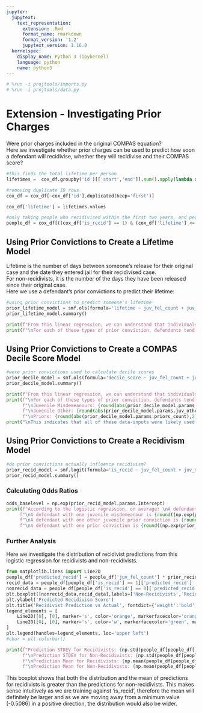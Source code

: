 ```yaml
---
jupyter:
  jupytext:
    text_representation:
      extension: .Rmd
      format_name: rmarkdown
      format_version: '1.2'
      jupytext_version: 1.16.0
  kernelspec:
    display_name: Python 3 (ipykernel)
    language: python
    name: python3
---
```


```python
# %run -i projtools/imports.py
# %run -i projtools/data.py
```

# Extension - Investigating Prior Charges
Were prior charges included in the original COMPAS equation?  
Here we investigate whether prior charges can be used to predict how soon a defendant will recidivise, whether they will recidivise and their COMPAS score?

```python
#this finds the total lifetime per person
lifetimes =  cox_df.groupby('id')[['start','end']].sum().apply(lambda x: x['end'] - x['start'], axis=1)

#removing duplicate ID rows
cox_df = cox_df[~cox_df['id'].duplicated(keep='first')]

cox_df['lifetime'] = lifetimes.values

#only taking people who recidivised within the first two years, and people who didn't recidivise within this two year period
people_df = cox_df[((cox_df['is_recid'] == 1) & (cox_df['lifetime'] <= 730)) | ((cox_df['is_recid'] == 0) & (cox_df['lifetime'] > 730))]
```

## Using Prior Convictions to Create a Lifetime Model
Lifetime is the number of days between someone's release for their original case and the date they entered jail for their recidivised case.  
For non-recidivists, it is the number of the days they have been released since their original case.  
Here we use a defendant's prior convictions to predict their lifetime:

```python
#using prior convictions to predict someone's lifetime
prior_lifetime_model = smf.ols(formula='lifetime ~ juv_fel_count + juv_misd_count + juv_other_count + priors_count', data=people_df).fit()
prior_lifetime_model.summary()
```

```python
print(f"From this linear regression, we can understand that individuals without any prior convictions are anticipated to on average have a lifetime of {round(prior_lifetime_model.params.Intercept,2)} days.")
print(f"\nFor each of these types of prior conviction, defendants tend to recidivise sooner. \nThe figures below show the change for each extra instance: \nJuvenile Felonies: {round(abs(prior_lifetime_model.params.juv_fel_count),2)} days sooner\nJuvenile Other: {round(abs(prior_lifetime_model.params.juv_other_count),2)} days sooner\nPriors: {round(abs(prior_lifetime_model.params.priors_count),2)} days sooner\nJuvenile Misdemeanours are not significant")
```

## Using Prior Convictions to Create a COMPAS Decile Score Model

```python
#were prior convictions used to calculate decile scores
prior_decile_model = smf.ols(formula='decile_score ~ juv_fel_count + juv_misd_count + juv_other_count + priors_count', data=people_df).fit()
prior_decile_model.summary()
```

```python
print(f"From this linear regression, we can understand that individuals without any prior convictions are anticipated to on average have a decile score of {round(prior_decile_model.params.Intercept,2)}")
print(f"\nFor each of these types of prior conviction, defendants tend to have a higher score.\nThe figures below show the change for each extra instance: \nJuvenile Felonies: {round(abs(prior_decile_model.params.juv_fel_count),2)} points higher",
      f"\nJuvenile Misdemeanours: {round(abs(prior_decile_model.params.juv_misd_count),2)} points higher",
      f"\nJuvenile Other: {round(abs(prior_decile_model.params.juv_other_count),2)} points higher",
      f"\nPriors: {round(abs(prior_decile_model.params.priors_count),2)} points higher")
print("\nThis indicates that all of these data-inputs were likely used as part of the algorithm which constructs COMPAS Decile Scores")
```

## Using Prior Convictions to Create a Recidivism Model

```python
#do prior convictions actually influence recidivism?
prior_recid_model = smf.logit(formula='is_recid ~ juv_fel_count + juv_misd_count + juv_other_count + priors_count', data=people_df).fit()
prior_recid_model.summary()
```

### Calculating Odds Ratios

```python
odds_baselevel = np.exp(prior_recid_model.params.Intercept)
print(f"According to the logistic regression, on average: \nA defendant with one juvenile felony is {round((np.exp(prior_recid_model.params.juv_fel_count + prior_recid_model.params.Intercept)/odds_baselevel - 1)* 100,1)}% more likely to be a recidivist than a defendant with none.",
     f"\nA defendant with one juvenile misdemeanour is {round((np.exp(prior_recid_model.params.juv_misd_count + prior_recid_model.params.Intercept)/odds_baselevel - 1)* 100,1)}% more likely to be a recidivist than a defendant with none.",
     f"\nA defendant with one other juvenile prior conviction is {round((np.exp(prior_recid_model.params.juv_other_count + prior_recid_model.params.Intercept)/odds_baselevel - 1)* 100,1)}% more likely to be a recidivist than a defendant with none.",
     f"\nA defendant with one prior conviction is {round((np.exp(prior_recid_model.params.priors_count + prior_recid_model.params.Intercept)/odds_baselevel - 1)* 100,1)}% more likely to be a recidivist than a defendant with none.",)
```

### Further Analysis


Here we investigate the distribution of recidivist predictions from this logistic regression for recidivists and non-recidivists.

```python
from matplotlib.lines import Line2D
people_df['predicted_recid'] = people_df['juv_fel_count'] * prior_recid_model.params.juv_fel_count + people_df['juv_misd_count'] * prior_recid_model.params.juv_misd_count + people_df['juv_other_count'] * prior_recid_model.params.juv_other_count + people_df['priors_count'] * prior_recid_model.params.priors_count + prior_recid_model.params.Intercept
recid_data = people_df[people_df['is_recid'] == 1]['predicted_recid']
nonrecid_data = people_df[people_df['is_recid'] == 0]['predicted_recid']
plt.boxplot([nonrecid_data,recid_data],labels=['Non-Recidivists','Recidivists'], flierprops=dict(marker='x', markeredgecolor='black', markerfacecolor='red', markersize=1), showmeans=True, meanline=True)
plt.ylabel('Predicted Recidivism Score')
plt.title('Recidivist Prediction vs Actual', fontdict={'weight':'bold', 'size':16})
legend_elements = [
    Line2D([0], [0], marker='s', color='orange', markerfacecolor='orange', markersize=10, label='Median'),
    Line2D([0], [0], marker='s', color='w', markerfacecolor='green', markersize=10, label='Mean')
]
plt.legend(handles=legend_elements, loc='upper left')
#cbar = plt.colorbar()
```

```python
print(f"Prediction STDEV for Recidivists: {np.std(people_df[people_df['is_recid'] == 1]['predicted_recid'])}",
      f"\nPrediction STDEV for Non-Recidivists: {np.std(people_df[people_df['is_recid'] == 0]['predicted_recid'])}",
      f"\nPrediction Mean for Recidivists: {np.mean(people_df[people_df['is_recid'] == 1]['predicted_recid'])}",
      f"\nPrediction Mean for Non-Recidivists: {np.mean(people_df[people_df['is_recid'] == 0]['predicted_recid'])}",)
```

This boxplot shows that both the distribution and the mean of predictions for recidivists is greater than the predictions for non-recidivists. This makes sense intuitively as we are training against 'is_recid', therefore the mean will definitely be larger and as we are moving away from a minimum value (-0.5086) in a positive direction, the distribution would also be wider.
